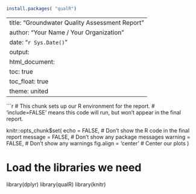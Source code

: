 ```r
install.packages( "qualR")
```
---
title: "Groundwater Quality Assessment Report"
author: "Your Name / Your Organization"
date: "`r Sys.Date()`"
output:
  html_document:
    toc: true
    toc_float: true
    theme: united
---

```r
# This chunk sets up our R environment for the report.
# 'include=FALSE' means this code will run, but won't appear in the final report.

knitr::opts_chunk$set(
  echo = FALSE,      # Don't show the R code in the final report
  message = FALSE,   # Don't show any package messages
  warning = FALSE,   # Don't show any warnings
  fig.align = 'center' # Center our plots
)

# Load the libraries we need
library(dplyr)
library(qualR)
library(knitr)

